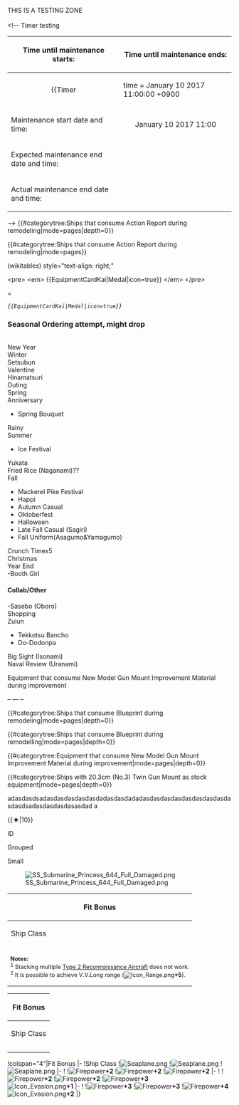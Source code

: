 THIS IS A TESTING ZONE<br><br>
<!--
Timer testing

{| class="wikitable"
!Time until maintenance starts:
!Time until maintenance ends:
|-
| align="center" |
{{Timer
|time = January 10 2017 11:00:00 +0900
|style = font-weight:bold;
|endClass = Maintstarts
|endText = '''Maintenance has begun.'''}}
| align="center" |
<!--{{Timer
|time = 
|style = font-weight:bold;
|endClass = Maintends
|endText = '''Maintenance has ended.'''}}  -- >
|-
! scope="row" | Maintenance start date and time:
| align="center" | January 10 2017 11:00
|-
! scope="row" | Expected maintenance end date and time:
| align="center" | 
|-
! scope="row" | Actual maintenance end date and time:
| align="center" | 
|}

-->
{{#categorytree:Ships that consume Action Report during remodeling|mode=pages|depth=0}}



{{#categorytree:Ships that consume Action Report during remodeling|mode=pages}}


<!--
Note:
(Japan)IJN
(JapanA)IJA Vessels
(German)Kriegsmarine Vessels
(Italian)Regia Marina Vessels
(American)USN Vessels
(British)Royal Navy Vessels
(French)Marine Nationale Vessels
(Russian)IRN Vessels
Swedish Navy Vessels
Royal Netherlands Navy Vessels
Royal Australian Navy Vessels
-->

(wikitables) style="text-align: right;"



<nowiki>
<pre>
<em>
{{EquipmentCardKai|Medal|icon=true}}
</em>
</pre>
</nowiki>

=
<em>
<pre>
{{EquipmentCardKai|Medal|icon=true}}
</pre>
</em>

<div class="mw-collapsible mw-collapsed">
===Seasonal Ordering attempt, might drop===

<br>New Year
<br>Winter
<br>Setsubun
<br>Valentine
<br>Hinamatsuri
<br>Outing
<br>Spring
<br>Anniversary
*Spring Bouquet
Rainy
<br>Summer
*Ice Festival
Yukata
<br>Fried Rice (Naganami)??
<br>Fall
*Mackerel Pike Festival
*Happi
*Autumn Casual
*Oktoberfest
*Halloween
*Late Fall Casual (Sagiri)
*Fall Uniform(Asagumo&Yamagumo)
Crunch Timex5
<br>Christmas
<br>Year End
<br>-Booth Girl


====Collab/Other====
-Sasebo (Oboro)
<br>Shopping
<br>Zuiun
*Tekkotsu Bancho
*Do-Dodonpa
Big Sight (Isonami)
<br>Naval Review (Uranami)
</div>



<!--[[Template:Update/RankingRewards]]-->
<categorytree mode=pages depth=0>Equipment that consume New Model Gun Mount Improvement Material during improvement</categorytree>


<!--
     #REDIRECT [[File:Action Report Card.png]]
-->

– –– –

{{#categorytree:Ships that consume Blueprint during remodeling|mode=pages|depth=0}}


{{#categorytree:Ships that consume Blueprint during remodelling|mode=pages|depth=0}}


{{#categorytree:Equipment that consume New Model Gun Mount Improvement Material during improvement|mode=pages|depth=0}}

{{#categorytree:Ships with 20.3cm (No.3) Twin Gun Mount as stock equipment|mode=pages|depth=0}}


{{EquipmentCardKai|Shiun|size=120px}}

{{ShipLink|Destroyer Ha-Class/Late Model Elite}}

{{ShipBattleCardKai|Destroyer Ha-Class/Late Model Elite}}

{{ShipBattleCardKai|Light Carrier Nu-Class/Elite IV|Light Carrier Nu-Class/Kai Elite|Light Carrier Nu-Class/Kai Flagship}}




adasdasdsadasdasdasdasdasdadasdasdadadasdasdasdasdasdasdasdasdasdasdsadasdasdasdasasdad{{ShipLink|Light Carrier Nu-Class/Elite|Light Carrier Nu-Class/Flagship|text=Light Carrier Nu-Class Elite (III, IV), Kai Elite and Kai Flagship}}
a

<!--


|reward_all = {{ShipBattleCardKai|Colorado}}
|reward_casual_1 = 
|reward_casual_1_x = 
|reward_casual_2 = 
|reward_casual_2_x = 
|reward_easy_1 = 
|reward_easy_1_x = 
|reward_easy_2 = 
|reward_easy_2_x = 
|reward_easy_3 = {{EquipmentCardKai|Reppuu Kai Ni Model E|size=50px}}
|reward_easy_3_x =
|reward_medium_1 = 
|reward_medium_1_x = 
|reward_medium_2 = 
|reward_medium_2_x = 
|reward_medium_3 = 
|reward_medium_3_x = 
|reward_medium_4 = 
|reward_medium_4_x = 
|reward_medium_5 = 
|reward_medium_5_x = 
|reward_hard_1 = 
|reward_hard_1_x = 
|reward_hard_2 = 
|reward_hard_2_x = 
|reward_hard_3 = 
|reward_hard_3_x = 
|reward_hard_4 = 
|reward_hard_4_x = 
|reward_hard_5 = 
|reward_hard_5_x = 
|reward_hard_6 = {{EquipmentCardKai|First Class Medal|size=50px}}
|reward_hard_6_x = 


-->


{{ItemStack
|item = {{EquipmentCardKai|Shiun|size=150px}}
|text-position = bottom:-65px;right:4px;
|text-position2 = top:-65px;right:4px;
|font-size = 14px
|text = x15
|text2 = ★4 x8
|glow-size = 4px
|text-color = fff
|glow-color = 000
|glow-color2 = 000
}}

{{ItemStack
|item = {{EquipmentCardKai|Shiun|size=150px}}
|text-position = bottom:-65px;right:4px;
|text-position2 = top:-65px;right:4px;
|font-size = 14px
|text = x4
|text2 = ★10 x4
|glow-size = 4px
|text-color = fff
|glow-color = 000
|glow-color2 = 000
}}

{{★|10}}



{{{!}} class="mw-collapsible mw-collapsed wikitable" style="text-align: center;"
! colspan="15" {{!}}{{RedGunLight}} Light gun
{{!}}-
!!★ !!# !!Total !!★ !!# !!Total !!★ !!# !!Total !!★ !!# !!Total !!★ !!# !!Total
{{!}}-
{{!}}colspan="3" {{!}}{{EquipmentCardKai|12cm Single Gun Mount Kai 2|size=160px}}
{{!}}colspan="3" {{!}}{{EquipmentCardKai|12.7cm Twin Gun Mount Model A Kai 2|size=160px}}
{{!}}colspan="3" {{!}}{{EquipmentCardKai|12.7cm Twin Gun Mount Model B Kai 2|size=160px}}
{{!}}colspan="3" {{!}}{{EquipmentCardKai|12.7cm Twin Gun Mount Model B Kai 2|size=160px}}
{{!}}}



{{clear}}


ID{{EquipmentLink|Ro.44 Seaplane Fighter|Type 2 Seaplane Fighter Kai|Ro.44 Seaplane Fighter bis|-|Type 2 Seaplane Fighter Kai (Skilled)|Kyoufuu Kai|link=Seaplane Fighter|text=seaplane fighters|icon=x}}


Grouped{{EquipmentLink|Type 2 Seaplane Fighter Kai|Type 2 Seaplane Fighter Kai (Skilled)|Kyoufuu Kai|-|Ro.44 Seaplane Fighter|Ro.44 Seaplane Fighter bis|link=Seaplane Fighter|text=seaplane fighters|icon=x}}


Small{{EquipmentLink|Ro.44 Seaplane Fighter|Type 2 Seaplane Fighter Kai|Ro.44 Seaplane Fighter bis|Kyoufuu Kai|Type 2 Seaplane Fighter Kai (Skilled)|link=Seaplane Fighter|text=seaplane fighters|icon=x|size=50px}}

{{Autogyro}}{{EquipmentLink|Ka Type Observation Autogyro|O Type Observation Autogyro Kai|O Type Observation Autogyro Kai Ni|-|S-51J|S-51J Kai|link=List_of_Anti-Submarine_Equipment_by_stats#Anti-Submarine_Patrol_Aircraft|text=Autogyro|size=100px}}


{{ShipBattleCardKai|Yuudachi|layers=ring ring_glow|flagship=true}}
{{ShipBattleCardKai|Yuudachi|hd=true|layers=ring ring_glow|flagship=true}}

{{ShipBattleCardKai|Yuudachi|layers=status_expedition}}
{{ShipBattleCardKai|Yuudachi|layers=status_repair}}
{{ShipBattleCardKai|Yuudachi|layers=status_light_damage}}
{{ShipBattleCardKai|Yuudachi|layers=status_medium_damage}}
{{ShipBattleCardKai|Yuudachi|layers=status_heavy_damage}}
{{ShipBattleCardKai|Yuudachi|layers=status_retreat}}
{{ShipBattleCardKai|Yuudachi|hd=true|layers=status_retreat}}

{{ShipBattleCardKai|Yuudachi|layers=status_heavy_damage_installation}}
{{ShipBattleCardKai|Yuudachi|hd=true|layers=status_heavy_damage_installation}}

{{ShipBattleCardKai|Air Defense Princess|grayscale=true|layers=status_sunk}}
{{ShipBattleCardKai|Air Defense Princess|hd=true|grayscale=true|layers=status_sunk}}

{{ShipBattleCardKai|Yuudachi|layers=hell}}
{{ShipBattleCardKai|Yuudachi|hd=true|layers=hell}}
<center>
{{Template:RedGunLight}}
{{Template:GreenGunDP}}
{{Template:RedGunMedium}}
{{Template:GreenGunDP}}
{{Template:RedGunHeavy}}
{{Template:YellowGun}}
{{Template:GreenGunDP}}
{{Template:TorpedoWeapon}}
{{Template:GreenPlane}}<!--{{Template:Fighter}}-->
{{NightFighter}}
{{Template:RedPlane}}
{{Template:BluePlane}}
{{NightBomber}}
{{Template:YellowPlane}}
{{Template:Seaplane}}<!--Recon-->
{{Template:Seaplane}}<!--Bomber-->
{{Template:Radar}}<!--Small-->
{{Template:Radar}}<!--Large-->
{{Template:Sonar}}
{{Template:DepthCharge}}
{{Template:Engine}}<!--{{Template:Turbine}}-->
{{Template:GreenAmmo}}
{{Template:RedAmmo}}
{{Template:GreenGunMG}}
{{Template:TorpedoWeapon}}<!--Minisub-->
{{Template:EmergencyRepair}}
{{Template:LandingCraft}}
{{Template:Autogyro}}
{{Template:ASWPlane}}
{{Template:ArmorEquipment}}<!--Medium-->
{{Template:ArmorEquipment}}<!--Large-->
{{Template:Searchlight}}
{{Template:Drum}}
{{Template:Facility}}
{{Template:TorpedoWeapon}}<!--Subtorp-->
{{Template:StarShell}}
{{Template:CommandFacility}}
{{Template:AviationPersonnel}}
{{Template:AAFD}}<!--{{Template:AntiAircraftFireDirector}}-->
{{Template:AntiGroundArtillery}}
{{Template:RedGunHeavy}}<!--Large II-->
{{Template:SurfaceShipPersonnel}}
{{Template:Sonar}}<!--Large-->
{{Template:Flying Boat}}
{{Template:Searchlight}}<!--Large-->
{{Onigiri}}<!--{{CombatRation}}-->
{{Supplies}}
{{Template:Seaplane Fighter}}
{{Template:SpecialAmphibiousTank}}
{{Template:Land-based Attack Aircraft}}
{{Template:Land-based Patrol Aircraft}}
{{Template:Interceptor Fighter}}
{{Template:Interceptor Fighter 2}}<!--{{Template:Land-Based Fighter}}-->
{{Template:YellowPlane}}<!--Land-Based-->
{{TransportationMaterial}}
{{SubmarineRadar}}
{{Jet-powered Fighter-Bomber 1}}
{{Jet-powered Fighter-Bomber 2}}
{{Template:Radar}}<!--II-->
{{Template:YellowPlane}}<!--II-->


{{NightBomberEn}}
{{NightFighterEn}}
{{CDMG}}
</center>


{{ShipBattleCardKai|Submarine Princess}}
[[File:SS_Submarine_Princess_644_Full_Damaged.png]]

{|class="wikitable typography-xl-optout mw-collapsible mw-collapsed article-table" style="width:100%; text-align:center;"
!colspan="8"|Fit Bonus
|-
!Ship Class
![[File:RedPlane.png]]{{EquipmentLink|Suisei}}
![[File:RedPlane.png]]{{EquipmentLink|Suisei Model 12A|text=Suisei M12a}}
![[File:YellowPlane.png]]{{EquipmentLink|Type 2 Reconnaissance Aircraft|text=T2 Recon}}<sup>*1</sup> <sup>*2</sup>
![[File:RedPlane.png]]{{EquipmentLink|Suisei (Egusa Squadron)|text=Suisei<br/>(Egusa Squad)}}
![[File:RedPlane.png]]{{EquipmentLink|Suisei (601 Air Group)|text=Suisei<br/>(601AG)}}
![[File:RedPlane.png]]{{EquipmentLink|Suisei Model 22 (634 Air Group)|text=Suisei M22<br/>(634AG)}}
![[File:RedPlane.png]]{{EquipmentLink|Suisei Model 22 (634 Air Group/Skilled)|text=Suisei M22<br/>(634AG/S)}}
|-
!{{ShipLink|Ise/Kai Ni|text=Ise-class<br/>(Kai Ni)|link_class=Ise}}
![[File:Icon Gun.png|Firepower]]'''+2'''
![[File:Icon Gun.png|Firepower]]'''+2'''
![[File:Icon Gun.png|Firepower]]'''+3''' [[File:Icon Armor.png]]'''+1'''<br />[[File:Icon Evasion.png]]'''+2''' [[File:Icon Range.png]]'''+1'''
![[File:Icon Gun.png|Firepower]]'''+4'''
![[File:Icon Gun.png|Firepower]]'''+2'''
![[File:Icon Gun.png|Firepower]]'''+6'''<br />[[File:Icon Evasion.png]]'''+1'''
![[File:Icon Gun.png|Firepower]]'''+8''' [[File:Icon AA.png]]'''+1'''<br />[[File:Icon Evasion.png]]'''+2'''
|-
!colspan="8" align="left" style="font-size:80%;"|'''Notes:'''<br /><sup>1</sup> Stacking multiple [[Type 2 Reconnaissance Aircraft]] does not work.<br /><sup>2</sup> It is possible to achieve V.V.Long range ([[File:Icon Range.png]]'''+5''').
|}

{|class="wikitable typography-xl-optout mw-collapsible mw-collapsed article-table" style="width:100%; text-align:center;"
!colspan="3"|Fit Bonus
|-
!Ship Class
![[File:BluePlane.png]] {{EquipmentLink|Type 97 Torpedo Bomber (931 Air Group)}}
![[File:BluePlane.png]] {{EquipmentLink|Type 97 Torpedo Bomber (931 Air Group/Skilled)}}
|-
!{{ShipLink|Taiyou}}
![[File:Icon ASW.png|ASW]]'''+1'''<br />[[File:Icon Evasion.png|Evasion]]'''+1'''
![[File:Icon ASW.png|ASW]]'''+1'''<br />[[File:Icon Evasion.png|Evasion]]'''+1'''
|-
!{{ShipLink|Shinyou}}
![[File:Icon ASW.png|ASW]]'''+1'''<br />[[File:Icon Evasion.png|Evasion]]'''+1'''
![[File:Icon ASW.png|ASW]]'''+1'''<br />[[File:Icon Evasion.png|Evasion]]'''+1'''
|}

<div class="mw-collapsible mw-collapsed">
!colspan="4"|Fit Bonus
|-
!Ship Class
![[File:Seaplane.png]]{{EquipmentLink|Zuiun (634 Air Group)|text=Zuiun<br/>(634AG)}}
![[File:Seaplane.png]]{{EquipmentLink|Zuiun Model 12 (634 Air Group)|text=Zuiun M12<br/>(634AG)}}
![[File:Seaplane.png]]{{EquipmentLink|Zuiun (634 Air Group/Skilled)|text=Zuiun<br/>(634AG/S)}}
|-
!{{ShipLink|Fusou/Kai Ni|Yamashiro/Kai Ni|text=Fusou-class<br/>(Kai Ni)|link_class=Fusou}}
![[File:Icon Gun.png|Firepower]]'''+2'''
![[File:Icon Gun.png|Firepower]]'''+2'''
![[File:Icon Gun.png|Firepower]]'''+2'''
|-
!{{ShipLink|Ise/Kai|Hyuuga/Kai|text=Ise-class<br/>(Kai)|link_class=Ise}}
![[File:Icon Gun.png|Firepower]]'''+2'''
![[File:Icon Gun.png|Firepower]]'''+2'''
![[File:Icon Gun.png|Firepower]]'''+3'''<br />[[File:Icon Evasion.png]]'''+1'''
|-
!{{ShipLink|Ise/Kai Ni|text=Ise-class<br/>(Kai Ni)|link_class=Ise}}
![[File:Icon Gun.png|Firepower]]'''+3'''
![[File:Icon Gun.png|Firepower]]'''+3'''
![[File:Icon Gun.png|Firepower]]'''+4'''<br />[[File:Icon Evasion.png]]'''+2'''
|}